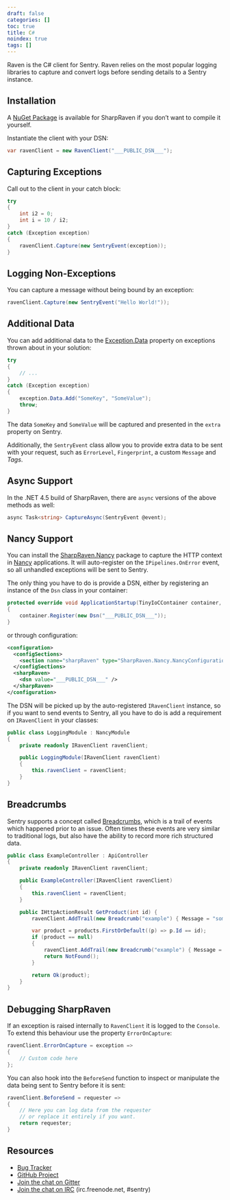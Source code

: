 ```yaml
---
draft: false
categories: []
toc: true
title: C#
noindex: true
tags: []
---
```


Raven is the C# client for Sentry. Raven relies on the most popular logging libraries to capture and convert logs before sending details to a Sentry instance.

## Installation

A [NuGet Package](https://www.nuget.org/packages/SharpRaven) is available for SharpRaven if you don’t want to compile it yourself.

Instantiate the client with your DSN:

```csharp
var ravenClient = new RavenClient("___PUBLIC_DSN___");
```

## Capturing Exceptions

Call out to the client in your catch block:

```csharp
try
{
    int i2 = 0;
    int i = 10 / i2;
}
catch (Exception exception)
{
    ravenClient.Capture(new SentryEvent(exception));
}
```

## Logging Non-Exceptions

You can capture a message without being bound by an exception:

```csharp
ravenClient.Capture(new SentryEvent("Hello World!"));
```

## Additional Data

You can add additional data to the [Exception.Data](https://msdn.microsoft.com/en-us/library/system.exception.data.aspx) property on exceptions thrown about in your solution:

```csharp
try
{
    // ...
}
catch (Exception exception)
{
    exception.Data.Add("SomeKey", "SomeValue");
    throw;
}
```

The data `SomeKey` and `SomeValue` will be captured and presented in the `extra` property on Sentry.

Additionally, the `SentryEvent` class allow you to provide extra data to be sent with your request, such as `ErrorLevel`, `Fingerprint`, a custom `Message` and _Tags_.

## Async Support

In the .NET 4.5 build of SharpRaven, there are `async` versions of the above methods as well:

```csharp
async Task<string> CaptureAsync(SentryEvent @event);
```

## Nancy Support

You can install the [SharpRaven.Nancy](https://www.nuget.org/packages/SharpRaven.Nancy) package to capture the HTTP context in [Nancy](http://nancyfx.org/) applications. It will auto-register on the `IPipelines.OnError` event, so all unhandled exceptions will be sent to Sentry.

The only thing you have to do is provide a DSN, either by registering an instance of the `Dsn` class in your container:

```csharp
protected override void ApplicationStartup(TinyIoCContainer container, IPipelines pipelines)
{
    container.Register(new Dsn("___PUBLIC_DSN___"));
}
```

or through configuration:

```xml
<configuration>
  <configSections>
    <section name="sharpRaven" type="SharpRaven.Nancy.NancyConfiguration, SharpRaven.Nancy" />
  </configSections>
  <sharpRaven>
    <dsn value="___PUBLIC_DSN___" />
  </sharpRaven>
</configuration>
```

The DSN will be picked up by the auto-registered `IRavenClient` instance, so if you want to send events to Sentry, all you have to do is add a requirement on `IRavenClient` in your classes:

```csharp
public class LoggingModule : NancyModule
{
    private readonly IRavenClient ravenClient;

    public LoggingModule(IRavenClient ravenClient)
    {
        this.ravenClient = ravenClient;
    }
}
```

## Breadcrumbs

Sentry supports a concept called [Breadcrumbs](/enriching-error-data/breadcrumbs/), which is a trail of events which happened prior to an issue. Often times these events are very similar to traditional logs, but also have the ability to record more rich structured data.

```csharp
public class ExampleController : ApiController
{
    private readonly IRavenClient ravenClient;

    public ExampleController(IRavenClient ravenClient)
    {
        this.ravenClient = ravenClient;
    }

    public IHttpActionResult GetProduct(int id) {
        ravenClient.AddTrail(new Breadcrumb("example") { Message = "some message...", Level = BreadcrumbLevel.Info } );

        var product = products.FirstOrDefault((p) => p.Id == id);
        if (product == null)
        {
            ravenClient.AddTrail(new Breadcrumb("example") { Message = "Ops! It was not found.", Level = BreadcrumbLevel.Warn } );
            return NotFound();
        }

        return Ok(product);
    }
}
```

## Debugging SharpRaven

If an exception is raised internally to `RavenClient` it is logged to the `Console`. To extend this behaviour use the property `ErrorOnCapture`:

```csharp
ravenClient.ErrorOnCapture = exception =>
{
    // Custom code here
};
```

You can also hook into the `BeforeSend` function to inspect or manipulate the data being sent to Sentry before it is sent:

```csharp
ravenClient.BeforeSend = requester =>
{
    // Here you can log data from the requester
    // or replace it entirely if you want.
    return requester;
}
```

## Resources

- [Bug Tracker](http://github.com/getsentry/raven-csharp/issues)
- [GitHub Project](http://github.com/getsentry/raven-csharp)
- [Join the chat on Gitter](https://gitter.im/getsentry/raven-csharp)
- [Join the chat on IRC](irc://irc.freenode.net/sentry) (irc.freenode.net, #sentry)
